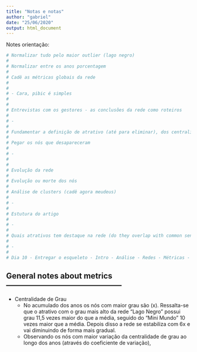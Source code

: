 ```yaml
---
title: "Notas e notas"
author: "gabriel"
date: "25/06/2020"
output: html_document
---
```


Notes orientação:
```r
# Normalizar tudo pelo maior outlier (lago negro)
# 
# Normalizar entre os anos porcentagem
# 
# Cadê as métricas globais da rede
# 
# 
# - Cara, pibic é simples
# 
# 
# Entrevistas com os gestores - as conclusões da rede como roteiros
# 
# - 
# 
# Fundamentar a definição de atrativo (até para eliminar), dos centralidades. 
# 
# Pegar os nós que desapareceram
# 
# -
# 
# 
# Evolução da rede
# 
# Evolução ou morte dos nós
# 
# Análise de clusters (cadê agora meudeus)
# 
# - 
# 
# Estutura do artigo
# 
# -
# 
# Quais atrativos tem destaque na rede (do they overlap with common sense)
# 
# -
# 
# Dia 10 - Entregar o esqueleto - Intro - Análise - Redes - Métricas - Bullets. 


```


## General notes about metrics---------------------------------------------


* Centralidade de Grau
  + No acumulado dos anos os nós com maior grau são (x). Ressalta-se que o atrativo com o grau mais alto da rede "Lago Negro" possui grau 11,5 vezes maior do que a média, seguido do "Mini Mundo" 10 vezes maior que a média. Depois disso a rede se estabiliza com 6x e vai diminuindo de forma mais gradual.
  + Observando os nós com maior variação da centralidade de grau ao longo dos anos (através do coeficiente de variação), 



































